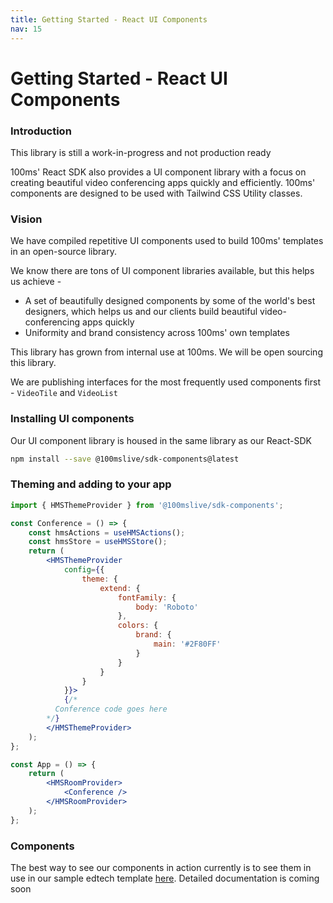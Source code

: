 ```yaml
---
title: Getting Started - React UI Components
nav: 15
---
```


# Getting Started - React UI Components

### Introduction

<Note type='warning'>

This library is still a work-in-progress and not production ready

</Note>

100ms' React SDK also provides a UI component library with a focus on creating beautiful video conferencing apps quickly and efficiently. 100ms' components are designed to be used with Tailwind CSS Utility classes.

### Vision

We have compiled repetitive UI components used to build 100ms' templates in an open-source library.

We know there are tons of UI component libraries available, but this helps us achieve -

-   A set of beautifully designed components by some of the world's best designers, which helps us and our clients build beautiful video-conferencing apps quickly
-   Uniformity and brand consistency across 100ms' own templates

This library has grown from internal use at 100ms. We will be open sourcing this library.

We are publishing interfaces for the most frequently used components first - `VideoTile` and `VideoList`

### Installing UI components

Our UI component library is housed in the same library as our React-SDK

```bash
npm install --save @100mslive/sdk-components@latest
```

### Theming and adding to your app

```jsx
import { HMSThemeProvider } from '@100mslive/sdk-components';

const Conference = () => {
    const hmsActions = useHMSActions();
    const hmsStore = useHMSStore();
    return (
        <HMSThemeProvider
            config={{
                theme: {
                    extend: {
                        fontFamily: {
                            body: 'Roboto'
                        },
                        colors: {
                            brand: {
                                main: '#2F80FF'
                            }
                        }
                    }
                }
            }}>
            {/*
          Conference code goes here
        */}
        </HMSThemeProvider>
    );
};

const App = () => {
    return (
        <HMSRoomProvider>
            <Conference />
        </HMSRoomProvider>
    );
};
```

### Components

The best way to see our components in action currently is to see them in use in our sample edtech template [here](https://github.com/100mslive/100ms-web-v2). Detailed documentation is coming soon
